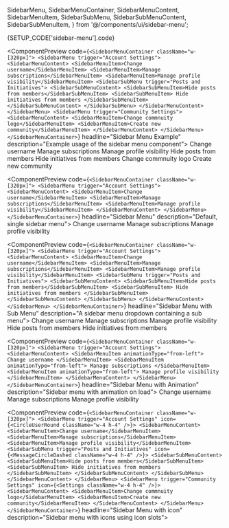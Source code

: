   SidebarMenu,
  SidebarMenuContainer,
  SidebarMenuContent,
  SidebarMenuItem,
  SidebarSubMenu,
  SidebarSubMenuContent,
  SidebarSubMenuItem,
} from '@/components/ui/sidebar-menu';

<ComponentDocsHeader />

<ComponentManualSetup>
  <CodeBlock hasViewMore fileName={SETUP_CODE['sidebar-menu'].registerAt}>
    {SETUP_CODE['sidebar-menu'].code}
  </CodeBlock>
</ComponentManualSetup>

<div class="py-12" />

<ComponentPreview
  code={`<SidebarMenuContainer className="w-[320px]">
  <SidebarMenu trigger="Account Settings">
    <SidebarMenuContent>
      <SidebarMenuItem>Change username</SidebarMenuItem>
      <SidebarMenuItem>Manage subscriptions</SidebarMenuItem>
      <SidebarMenuItem>Manage profile visibility</SidebarMenuItem>
      <SidebarSubMenu trigger="Posts and Initiatives">
        <SidebarSubMenuContent>
          <SidebarSubMenuItem>Hide posts from members</SidebarSubMenuItem>
          <SidebarSubMenuItem>
            Hide initiatives from members
          </SidebarSubMenuItem>
        </SidebarSubMenuContent>
      </SidebarSubMenu>
    </SidebarMenuContent>
  </SidebarMenu>
  <SidebarMenu trigger="Community Settings">
    <SidebarMenuContent>
      <SidebarMenuItem>Change commnuity logo</SidebarMenuItem>
      <SidebarMenuItem>Create new community</SidebarMenuItem>
    </SidebarMenuContent>
  </SidebarMenu>
</SidebarMenuContainer>`}
  headline="Sidebar Menu Example"
  description="Example usage of the sidebar menu component">
  <SidebarMenuContainer className="w-[320px]">
    <SidebarMenu trigger="Account Settings">
      <SidebarMenuContent>
        <SidebarMenuItem>Change username</SidebarMenuItem>
        <SidebarMenuItem>Manage subscriptions</SidebarMenuItem>
        <SidebarMenuItem>Manage profile visibility</SidebarMenuItem>
        <SidebarSubMenu trigger="Posts and Initiatives">
          <SidebarSubMenuContent>
            <SidebarSubMenuItem>Hide posts from members</SidebarSubMenuItem>
            <SidebarSubMenuItem>
              Hide initiatives from members
            </SidebarSubMenuItem>
          </SidebarSubMenuContent>
        </SidebarSubMenu>
      </SidebarMenuContent>
    </SidebarMenu>
    <SidebarMenu trigger="Community Settings">
      <SidebarMenuContent>
        <SidebarMenuItem>Change commnuity logo</SidebarMenuItem>
        <SidebarMenuItem>Create new community</SidebarMenuItem>
      </SidebarMenuContent>
    </SidebarMenu>
  </SidebarMenuContainer>
</ComponentPreview>

<div class="py-12" />

<ComponentPreview
  code={`<SidebarMenuContainer className="w-[320px]">
  <SidebarMenu trigger="Account Settings">
    <SidebarMenuContent>
      <SidebarMenuItem>Change username</SidebarMenuItem>
      <SidebarMenuItem>Manage subscriptions</SidebarMenuItem>
      <SidebarMenuItem>Manage profile visibility</SidebarMenuItem>
    </SidebarMenuContent>
  </SidebarMenu>
</SidebarMenuContainer>`}
  headline="Sidebar Menu"
  description="Default, single sidebar menu">
  <SidebarMenuContainer className="w-[320px]">
    <SidebarMenu trigger="Account Settings">
      <SidebarMenuContent>
        <SidebarMenuItem>Change username</SidebarMenuItem>
        <SidebarMenuItem>Manage subscriptions</SidebarMenuItem>
        <SidebarMenuItem>Manage profile visibility</SidebarMenuItem>
      </SidebarMenuContent>
    </SidebarMenu>
  </SidebarMenuContainer>
</ComponentPreview>

<div class="py-12" />

<ComponentPreview
  code={`<SidebarMenuContainer className="w-[320px]">
  <SidebarMenu trigger="Account Settings">
    <SidebarMenuContent>
      <SidebarMenuItem>Change username</SidebarMenuItem>
      <SidebarMenuItem>Manage subscriptions</SidebarMenuItem>
      <SidebarMenuItem>Manage profile visibility</SidebarMenuItem>
      <SidebarSubMenu trigger="Posts and Initiatives">
        <SidebarSubMenuContent>
          <SidebarSubMenuItem>Hide posts from members</SidebarSubMenuItem>
          <SidebarSubMenuItem>
            Hide initiatives from members
          </SidebarSubMenuItem>
        </SidebarSubMenuContent>
      </SidebarSubMenu>
    </SidebarMenuContent>
  </SidebarMenu>
</SidebarMenuContainer>`}
  headline="Sidebar Menu with Sub Menu"
  description="A sidebar menu dropdown containing a sub menu">
  <SidebarMenuContainer className="w-[320px]">
    <SidebarMenu trigger="Account Settings">
      <SidebarMenuContent>
        <SidebarMenuItem>Change username</SidebarMenuItem>
        <SidebarMenuItem>Manage subscriptions</SidebarMenuItem>
        <SidebarMenuItem>Manage profile visibility</SidebarMenuItem>
        <SidebarSubMenu trigger="Posts and Initiatives">
          <SidebarSubMenuContent>
            <SidebarSubMenuItem>Hide posts from members</SidebarSubMenuItem>
            <SidebarSubMenuItem>
              Hide initiatives from members
            </SidebarSubMenuItem>
          </SidebarSubMenuContent>
        </SidebarSubMenu>
      </SidebarMenuContent>
    </SidebarMenu>
  </SidebarMenuContainer>
</ComponentPreview>

<div class="py-12" />

<ComponentPreview
  code={`<SidebarMenuContainer className="w-[320px]">
  <SidebarMenu trigger="Account Settings">
    <SidebarMenuContent>
      <SidebarMenuItem animationType="from-left">
        Change username
      </SidebarMenuItem>
      <SidebarMenuItem animationType="from-left">
        Manage subscriptions
      </SidebarMenuItem>
      <SidebarMenuItem animationType="from-left">
        Manage profile visibility
      </SidebarMenuItem>
    </SidebarMenuContent>
  </SidebarMenu>
</SidebarMenuContainer>`}
  headline="Sidebar Menu with Animation"
  description="Sidebar menu with animation on load">
  <SidebarMenuContainer className="w-[320px]">
    <SidebarMenu trigger="Account Settings">
      <SidebarMenuContent>
        <SidebarMenuItem animationType="from-left">
          Change username
        </SidebarMenuItem>
        <SidebarMenuItem animationType="from-left">
          Manage subscriptions
        </SidebarMenuItem>
        <SidebarMenuItem animationType="from-left">
          Manage profile visibility
        </SidebarMenuItem>
      </SidebarMenuContent>
    </SidebarMenu>
  </SidebarMenuContainer>
</ComponentPreview>

<div class="py-12" />

<ComponentPreview
  code={`<SidebarMenuContainer className="w-[320px]">
  <SidebarMenu
    trigger="Account Settings"
    icon={<CircleUserRound className="w-4 h-4" />}>
    <SidebarMenuContent>
      <SidebarMenuItem>Change username</SidebarMenuItem>
      <SidebarMenuItem>Manage subscriptions</SidebarMenuItem>
      <SidebarMenuItem>Manage profile visibility</SidebarMenuItem>
      <SidebarSubMenu
        trigger="Posts and Initiatives"
        icon={<MessageCircleDashed className="w-4 h-4" />}>
        <SidebarSubMenuContent>
          <SidebarSubMenuItem>Hide posts from members</SidebarSubMenuItem>
          <SidebarSubMenuItem>
            Hide initiatives from members
          </SidebarSubMenuItem>
        </SidebarSubMenuContent>
      </SidebarSubMenu>
    </SidebarMenuContent>
  </SidebarMenu>
  <SidebarMenu
    trigger="Community Settings"
    icon={<Settings className="w-4 h-4" />}>
    <SidebarMenuContent>
      <SidebarMenuItem>Change commnuity logo</SidebarMenuItem>
      <SidebarMenuItem>Create new community</SidebarMenuItem>
    </SidebarMenuContent>
  </SidebarMenu>
</SidebarMenuContainer>`}
  headline="Sidebar Menu with icon"
  description="Sidebar menu with icons using icon slots">
  <SidebarMenuExample />
</ComponentPreview>
